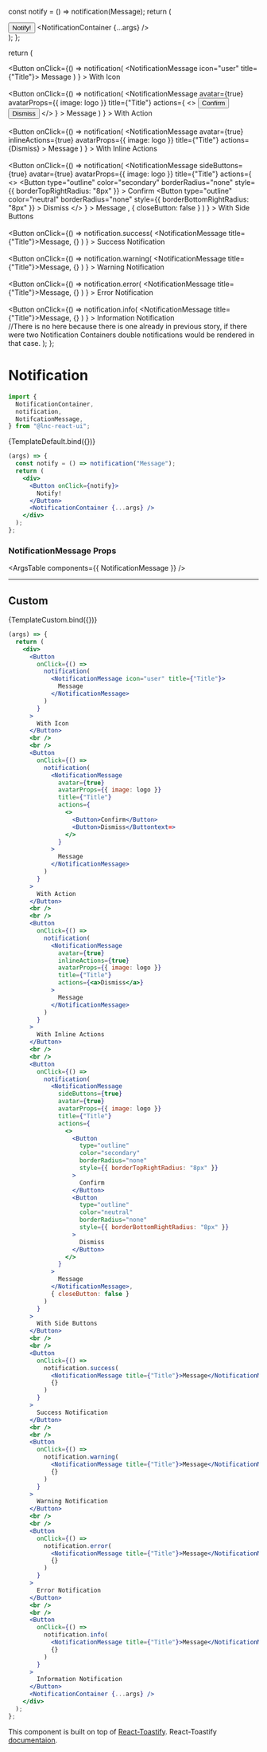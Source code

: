 
<Meta title="Feedback/Notification" component={NotificationContainer} />

  const notify = () => notification(<NotificationMessage>Message</NotificationMessage>);
  return (
    <div>
      <Button onClick={notify}>
        Notify!
      </Button>
      <NotificationContainer {...args} />
    </div>
  );
};

  return (
    <div>
      <Button
        onClick={() =>
          notification(
            <NotificationMessage icon="user" title={"Title"}>
              Message
            </NotificationMessage>
          )
        }
      >
        With Icon
      </Button>
      <br />
      <br />
      <Button
        onClick={() =>
          notification(
            <NotificationMessage
              avatar={true}
              avatarProps={{ image: logo }}
              title={"Title"}
              actions={
                <>
                  <Button>Confirm</Button>
                  <Button>Dismiss</Button>
                </>
              }
            >
              Message
            </NotificationMessage>
          )
        }
      >
        With Action
      </Button>
      <br />
      <br />
      <Button
        onClick={() =>
          notification(
            <NotificationMessage
              avatar={true}
              inlineActions={true}
              avatarProps={{ image: logo }}
              title={"Title"}
              actions={<a>Dismiss</a>}
            >
              Message
            </NotificationMessage>
          )
        }
      >
        With Inline Actions
      </Button>
      <br />
      <br />
      <Button
        onClick={() =>
          notification(
            <NotificationMessage
              sideButtons={true}
              avatar={true}
              avatarProps={{ image: logo }}
              title={"Title"}
              actions={
                <>
                  <Button
                    type="outline"
                    color="secondary"
                    borderRadius="none"
                    style={{ borderTopRightRadius: "8px" }}
                  >
                    Confirm
                  </Button>
                  <Button
                    type="outline"
                    color="neutral"
                    borderRadius="none"
                    style={{ borderBottomRightRadius: "8px" }}
                  >
                    Dismiss
                  </Button>
                </>
              }
            >
              Message
            </NotificationMessage>,
            { closeButton: false }
          )
        }
      >
        With Side Buttons
      </Button>
      <br />
      <br />
      <Button
        onClick={() =>
          notification.success(
            <NotificationMessage title={"Title"}>Message</NotificationMessage>,
            {}
          )
        }
      >
        Success Notification
      </Button>
      <br />
      <br />
      <Button
        onClick={() =>
          notification.warning(
            <NotificationMessage title={"Title"}>Message</NotificationMessage>,
            {}
          )
        }
      >
        Warning Notification
      </Button>
      <br />
      <br />
      <Button
        onClick={() =>
          notification.error(
            <NotificationMessage title={"Title"}>Message</NotificationMessage>,
            {}
          )
        }
      >
        Error Notification
      </Button>
      <br />
      <br />
      <Button
        onClick={() =>
          notification.info(
            <NotificationMessage title={"Title"}>Message</NotificationMessage>,
            {}
          )
        }
      >
        Information Notification
      </Button>
    </div>
    //There is no <NotificationContainer /> here because there is one already in previous story, if there were two Notification Containers double notifications would be rendered in that case.
  );
};

# Notification

```jsx
import {
  NotificationContainer,
  notification,
  NotifcationMessage,
} from "@lnc-react-ui";
```

<Story name="Default">{TemplateDefault.bind({})}</Story>

```jsx
(args) => {
  const notify = () => notification("Message");
  return (
    <div>
      <Button onClick={notify}>
        Notify!
      </Button>
      <NotificationContainer {...args} />
    </div>
  );
};
```

<ArgsTable story="Default" />

### NotificationMessage Props

<ArgsTable components={{ NotificationMessage }} />

---

## Custom

<Story name="Custom">{TemplateCustom.bind({})}</Story>

```jsx
(args) => {
  return (
    <div>
      <Button
        onClick={() =>
          notification(
            <NotificationMessage icon="user" title={"Title"}>
              Message
            </NotificationMessage>
          )
        }
      >
        With Icon
      </Button>
      <br />
      <br />
      <Button
        onClick={() =>
          notification(
            <NotificationMessage
              avatar={true}
              avatarProps={{ image: logo }}
              title={"Title"}
              actions={
                <>
                  <Button>Confirm</Button>
                  <Button>Dismiss</Buttontext=>
                </>
              }
            >
              Message
            </NotificationMessage>
          )
        }
      >
        With Action
      </Button>
      <br />
      <br />
      <Button
        onClick={() =>
          notification(
            <NotificationMessage
              avatar={true}
              inlineActions={true}
              avatarProps={{ image: logo }}
              title={"Title"}
              actions={<a>Dismiss</a>}
            >
              Message
            </NotificationMessage>
          )
        }
      >
        With Inline Actions
      </Button>
      <br />
      <br />
      <Button
        onClick={() =>
          notification(
            <NotificationMessage
              sideButtons={true}
              avatar={true}
              avatarProps={{ image: logo }}
              title={"Title"}
              actions={
                <>
                  <Button
                    type="outline"
                    color="secondary"
                    borderRadius="none"
                    style={{ borderTopRightRadius: "8px" }}
                  >
                    Confirm
                  </Button>
                  <Button
                    type="outline"
                    color="neutral"
                    borderRadius="none"
                    style={{ borderBottomRightRadius: "8px" }}
                  >
                    Dismiss
                  </Button>
                </>
              }
            >
              Message
            </NotificationMessage>,
            { closeButton: false }
          )
        }
      >
        With Side Buttons
      </Button>
      <br />
      <br />
      <Button
        onClick={() =>
          notification.success(
            <NotificationMessage title={"Title"}>Message</NotificationMessage>,
            {}
          )
        }
      >
        Success Notification
      </Button>
      <br />
      <br />
      <Button
        onClick={() =>
          notification.warning(
            <NotificationMessage title={"Title"}>Message</NotificationMessage>,
            {}
          )
        }
      >
        Warning Notification
      </Button>
      <br />
      <br />
      <Button
        onClick={() =>
          notification.error(
            <NotificationMessage title={"Title"}>Message</NotificationMessage>,
            {}
          )
        }
      >
        Error Notification
      </Button>
      <br />
      <br />
      <Button
        onClick={() =>
          notification.info(
            <NotificationMessage title={"Title"}>Message</NotificationMessage>,
            {}
          )
        }
      >
        Information Notification
      </Button>
      <NotificationContainer {...args} />
    </div>
  );
};
```

This component is built on top of [React-Toastify](https://www.npmjs.com/package/react-toastify). React-Toastify [documentaion](https://fkhadra.github.io/react-toastify/use-a-custom-close-button-or-remove-it/).
